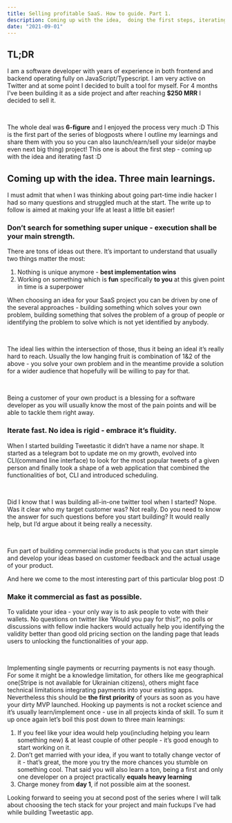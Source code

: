 ```yaml
---
title: Selling profitable SaaS. How to guide. Part 1.
description: Coming up with the idea,  doing the first steps, iterating fast on the project.
date: "2021-09-01"
---
```


## TL;DR

I am a software developer with years of experience in both frontend and backend operating fully on JavaScript/Typescript. I am very active on Twitter and at some point I decided to built a tool for myself. For 4 months I’ve been building it as a side project and after reaching **$250 MRR** I decided to sell it.

<br />

The whole deal was **6-figure** and I enjoyed the process very much :D This is the first part of the series of blogposts where I outline my learnings and share them with you so you can also launch/earn/sell your side(or maybe even next big thing) project! This one is about the first step - coming up with the idea and iterating fast :D

## Coming up with the idea. Three main learnings.

I must admit that when I was thinking about going part-time indie hacker I had so many questions and struggled much at the start. The write up to follow is aimed at making your life at least a little bit easier!

### Don’t search for something super unique - execution shall be your main strength.

There are tons of ideas out there. It’s important to understand that usually two things matter the most:

1. Nothing is unique anymore - **best implementation wins**
2. Working on something which is **fun** specifically **to you** at this given point in time is a superpower

When choosing an idea for your SaaS project you can be driven by one of the several approaches - building something which solves your own problem, building something that solves the problem of a group of people or identifying the problem to solve which is not yet identified by anybody.

<br />

The ideal lies within the intersection of those, thus it being an ideal it’s really hard to reach. Usually the low hanging fruit is combination of 1&2 of the above - you solve your own problem and in the meantime provide a solution for a wider audience that hopefully will be willing to pay for that.

<br />

Being a customer of your own product is a blessing for a software developer as you will usually know the most of the pain points and will be able to tackle them right away.

### Iterate fast. No idea is rigid - embrace it’s fluidity.

When I started building Tweetastic it didn’t have a name nor shape. It started as a telegram bot to update me on my growth, evolved into CLI(command line interface) to look for the most popular tweets of a given person and finally took a shape of a web application that combined the functionalities of bot, CLI and introduced scheduling.

<br />

Did I know that I was building all-in-one twitter tool when I started? Nope. Was it clear who my target customer was? Not really. Do you need to know the answer for such questions before you start building? It would really help, but I’d argue about it being really a necessity.

<br />

Fun part of building commercial indie products is that you can start simple and develop your ideas based on customer feedback and the actual usage of your product.

And here we come to the most interesting part of this particular blog post :D

### Make it commercial as fast as possible.

To validate your idea - your only way is to ask people to vote with their wallets. No questions on twitter like ‘Would you pay for this?’, no polls or discussions with fellow indie hackers would actually help you identifying the validity better than good old pricing section on the landing page that leads users to unlocking the functionalities of your app.

<br />

Implementing single payments or recurring payments is not easy though. For some it might be a knowledge limitation, for others like me geographical one(Stripe is not available for Ukrainian citizens), others might face technical limitations integrating payments into your existing apps. Nevertheless this should be **the first priority** of yours as soon as you have your dirty MVP launched. Hooking up payments is not a rocket science and it’s usually learn/implement once - use in all projects kinda of skill. To sum it up once again let’s boil this post down to three main learnings:

1. If you feel like your idea would help you(including helping you learn something new) & at least couple of other people - it’s good enough to start working on it.
2. Don’t get married with your idea, if you want to totally change vector of it - that’s great, the more you try the more chances you stumble on something cool. That said you will also learn a ton, being a first and only one developer on a project practically **equals heavy learning**
3. Charge money from **day 1**, if not possible aim at the soonest.

Looking forward to seeing you at second post of the series where I will talk about choosing the tech stack for your project and main fuckups I’ve had while building Tweetastic app.

<MdxNewsletter />
